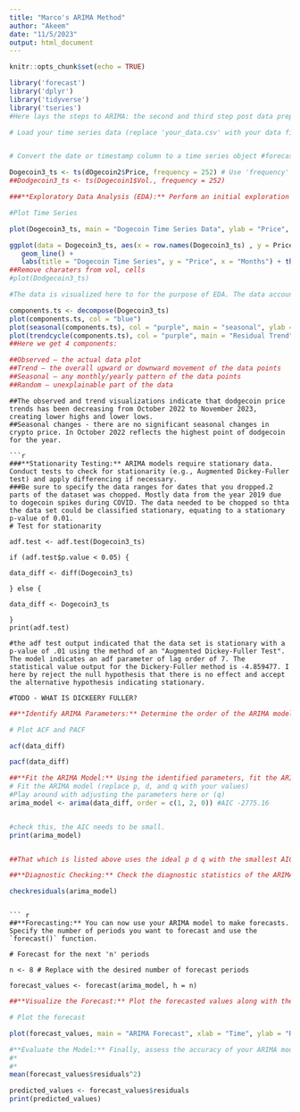 ---
title: "Marco's ARIMA Method"
author: "Akeem"
date: "11/5/2023"
output: html_document
---

```{r setup, include=FALSE}
knitr::opts_chunk$set(echo = TRUE)

library('forecast')
library('dplyr')
library('tidyverse')
library('tseries')
#Here lays the steps to ARIMA: the second and third step post data preparation that is model fittin and evaluation. 

# Load your time series data (replace 'your_data.csv' with your data file)


# Convert the date or timestamp column to a time series object #forecast from 10/2022 to 11/2023

Dogecoin3_ts <- ts(dOgecoin2$Price, frequency = 252) # Use 'frequency' appropriate to your data (e.g., 12 for monthly data)
##Dodgecoin3_ts <- ts(Dogecoin1$Vol., frequency = 252)
```



```{r Exploratory Data Analysis}

###**Exploratory Data Analysis (EDA):** Perform an initial exploration of your time series data, including plotting the time series to check for trends, seasonality, and any obvious patterns.

#Plot Time Series

plot(Dogecoin3_ts, main = "Dogecoin Time Series Data", ylab = "Price", xlab = "Daily Frequency = 10/05/2022 - 11/05/2023", col = "blue")

ggplot(data = Dogecoin3_ts, aes(x = row.names(Dogecoin3_ts) , y = Price)) +
   geom_line() + 
   labs(title = "Dogecoin Time Series", y = "Price", x = "Months") + theme(axis.text.x = element_text(angle = 80, hjust = .75))
##Remove charaters from vol, cells
#plot(Dodgecoin3_ts)

#The data is visualized here to for the purpose of EDA. The data accounts for the movement of dogecoin for the past year to today's date, or the month of October 2022 to the month of November 2023.The y axis indicates the price range movement for Dogecoin, which ranges between 0 and 0.14. The Xaxis indicates a month frequency. 
```

```{r visualizing components}
components.ts <- decompose(Dogecoin3_ts)
plot(components.ts, col = "blue")
plot(seasonal(components.ts), col = "purple", main = "seasonal", ylab = "price")
plot(trendcycle(components.ts), col = "purple", main = "Residual Trend", ylab = "Price Residuals")
##Here we get 4 components:

##Observed – the actual data plot
##Trend – the overall upward or downward movement of the data points
##Seasonal – any monthly/yearly pattern of the data points
##Random – unexplainable part of the data
```
```
##The observed and trend visualizations indicate that dodgecoin price trends has been decreasing from October 2022 to November 2023, creating lower highs and lower lows. 
##Seasonal changes - there are no significant seasonal changes in crypto price. In October 2022 reflects the highest point of dodgecoin for the year.

```{r stationarity test}
###**Stationarity Testing:** ARIMA models require stationary data. Conduct tests to check for stationarity (e.g., Augmented Dickey-Fuller test) and apply differencing if necessary.
###Be sure to specify the data ranges for dates that you dropped.2 parts of the dataset was chopped. Mostly data from the year 2019 due to dogecoin spikes during COVID. The data needed to be chopped so thta the data set could be classified stationary, equating to a stationary p-value of 0.01. 
# Test for stationarity

adf.test <- adf.test(Dogecoin3_ts)

if (adf.test$p.value < 0.05) {

data_diff <- diff(Dogecoin3_ts)

} else {

data_diff <- Dogecoin3_ts

}
print(adf.test)

#the adf test output indicated that the data set is stationary with a p-value of .01 using the method of an "Augmented Dickey-Fuller Test". The model indicates an adf parameter of lag order of 7. The statistical value output for the Dickery-Fuller method is -4.859477. I here by reject the null hypothesis that there is no effect and accept the alternative hypothesis indicating stationary.

#TODO - WHAT IS DICKEERY FULLER?
```

```{r plot ACF and PACF}
##**Identify ARIMA Parameters:** Determine the order of the ARIMA model (p, d, q) by examining the autocorrelation and partial autocorrelation plots (ACF and PACF). These plots can help you identify the appropriate values for p and q.

# Plot ACF and PACF

acf(data_diff)

pacf(data_diff)

```

```{r pdq Identification}
##**Fit the ARIMA Model:** Using the identified parameters, fit the ARIMA model to your differenced time series data.
# Fit the ARIMA model (replace p, d, and q with your values)
#Play around with adjusting the parameters here or (q)
arima_model <- arima(data_diff, order = c(1, 2, 0)) #AIC -2775.16


#check this, the AIC needs to be small.
print(arima_model)


##That which is listed above uses the ideal p d q with the smallest AIC, so Choosing to fit p: the order of autoregressive model, d: the degree of differencng, and q: the order of moving average model, or pdq which in this case is c(0,0,1)
```

```{r check the diagnostic}
##**Diagnostic Checking:** Check the diagnostic statistics of the ARIMA model to ensure its adequacy. Use the `checkresiduals()` function to examine the residuals.

checkresiduals(arima_model)

```
```

``` {r forecasting}
##**Forecasting:** You can now use your ARIMA model to make forecasts. Specify the number of periods you want to forecast and use the `forecast()` function.

# Forecast for the next 'n' periods

n <- 8 # Replace with the desired number of forecast periods

forecast_values <- forecast(arima_model, h = n)

```

```{r visualization}
##**Visualize the Forecast:** Plot the forecasted values along with the original time series to visualize the model's predictions

# Plot the forecast

plot(forecast_values, main = "ARIMA Forecast", xlab = "Time", ylab = "Residuals")
```


```{r ARIMA evaluation}
#**Evaluate the Model:** Finally, assess the accuracy of your ARIMA model using appropriate metrics such as Mean Absolute Error (MAE), Mean Squared Estimate (MSE), or other
#*
#*
mean(forecast_values$residuals^2)
```

```{r print residuals}
predicted_values <- forecast_values$residuals
print(predicted_values)

```

